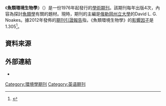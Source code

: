 {{Infobox journal
| title = 魚類環境生物學<br/>Environmental Biology of Fishes
| cover = 
| editor = David L. G. Noakes
| discipline = [[魚類學|魚類學]]
| language     = [[英文|英文]]
| formernames =
| abbreviation = Env. Biol. Fish.
| publisher = Springer Science+Business Media
| country = 
| frequency = 季刊
| history = 1976年至今
| openaccess =
| license =
| impact = 1.305
| impact-year = 2012
| website = http://www.springer.com/life+sciences/ecology/journal/10641
| link1 = http://www.springerlink.com/openurl.asp?genre=issue&issn=0378-1909&issue=current
| link1-name = 線上觀看
| link2 =
| link2-name =
| JSTOR =
| OCLC = 02986368
| LCCN = 76648815
| CODEN = EBFID3
| ISSN = 0378-1909
| eISSN = 1573-5133
}}

《'''魚類環境生物學'''》（{{lang|en|Environmental Biology of Fishes}}）是一份1976年起發行的[[學術期刊|學術期刊]]。該期刊每年出版4次，內容為探討[[魚類學|魚類學]]有關的題材。現時，期刊的主編是[[俄勒岡州立大學|俄勒岡州立大學]]的David L. G. Noakes。據2012年發佈的[[期刊引證報告|期刊引證報告]]指，《魚類環境生物學》的[[影響因子|影響因子]]是1.305<ref>{{Cite web |url=http://www.springer.com/life+sciences/ecology/journal/10641 |title=Environmental Biology of Fishes |access-date=2014-05-15 |archive-date=2019-09-11 |archive-url=https://web.archive.org/web/20190911231931/https://www.springer.com/life+sciences/ecology/journal/10641 |dead-url=no }}</ref>。

== 資料來源 ==
{{reflist}}

== 外部連結 ==
* {{Official|1=http://www.springer.com/life+sciences/ecology/journal/10641}}


[[Category:環境學期刊|Category:環境學期刊]]
[[Category:英语期刊|Category:英语期刊]]